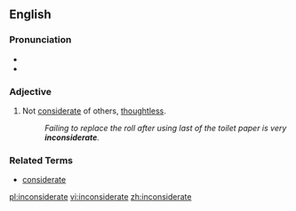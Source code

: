 ==English==

===Pronunciation===
*{{IPA|/ˌɪnkənˈsɪdərɪt/, /ˌɪŋ-/}}
*{{SAMPA|/%Ink@n"sId@rIt/, /%IN-/}}

===Adjective===
{{en-adj}}
# Not [[considerate]] of others, [[thoughtless]].
#: ''Failing to replace the roll after using last of the toilet paper is very '''inconsiderate'''.''

===Related Terms===
*[[considerate]]


[[pl:inconsiderate]]
[[vi:inconsiderate]]
[[zh:inconsiderate]]